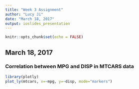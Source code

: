 ---
title: "Week 3 Assignment"
author: "Lucy Ji"
date: "March 18, 2017"
output: ioslides_presentation
---

```{r setup, include=FALSE}
knitr::opts_chunk$set(echo = FALSE)
```

## March 18, 2017
### Correlation between MPG and DISP in MTCARS data
```{r, echo=FALSE, message=FALSE, warning=FALSE,fig.width=6, fig.height=4}
library(plotly)
plot_ly(mtcars, x=~mpg, y=~disp, mode="markers") 
```
